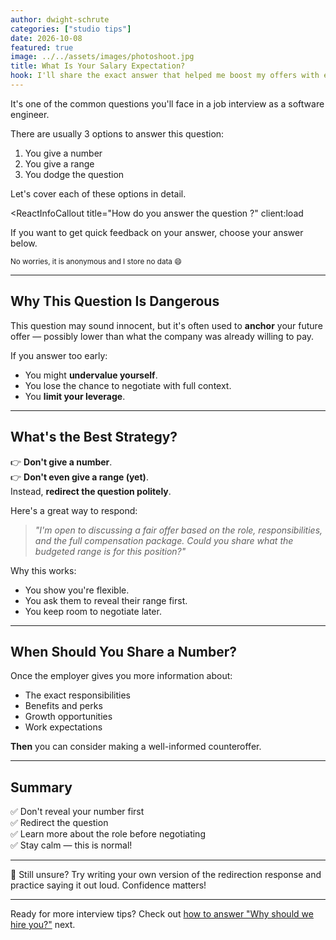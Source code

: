 ```yaml
---
author: dwight-schrute
categories: ["studio tips"]
date: 2026-10-08
featured: true
image: ../../assets/images/photoshoot.jpg
title: What Is Your Salary Expectation?
hook: I'll share the exact answer that helped me boost my offers with every job change. Here's how you can use it too.
---
```


It's one of the common questions you'll face in a job interview as a software engineer. 

There are usually 3 options to answer this question:

1. You give a number
2. You give a range
3. You dodge the question

Let's cover each of these options in detail.

<ReactInfoCallout 
  title="How do you answer the question ?"
  client:load
>
  If you want to get quick feedback on your answer, choose your answer below.

  <small>No worries, it is anonymous and I store no data 😄</small>
<ReactColorChanger client:load />
</ReactInfoCallout>


---

## Why This Question Is Dangerous

This question may sound innocent, but it's often used to **anchor** your future offer — possibly lower than what the company was already willing to pay.

If you answer too early:
- You might **undervalue yourself**.
- You lose the chance to negotiate with full context.
- You **limit your leverage**.

---

## What's the Best Strategy?

👉 **Don't give a number**.  
👉 **Don't even give a range (yet)**.  
Instead, **redirect the question politely**.

Here's a great way to respond:

> _"I'm open to discussing a fair offer based on the role, responsibilities, and the full compensation package. Could you share what the budgeted range is for this position?"_

Why this works:
- You show you're flexible.
- You ask them to reveal their range first.
- You keep room to negotiate later.

---

## When Should You Share a Number?

Once the employer gives you more information about:
- The exact responsibilities
- Benefits and perks
- Growth opportunities
- Work expectations

**Then** you can consider making a well-informed counteroffer.

---

## Summary

✅ Don't reveal your number first  
✅ Redirect the question  
✅ Learn more about the role before negotiating  
✅ Stay calm — this is normal!

---

💬 Still unsure? Try writing your own version of the redirection response and practice saying it out loud. Confidence matters!

---

Ready for more interview tips? Check out [how to answer "Why should we hire you?"](#) next.